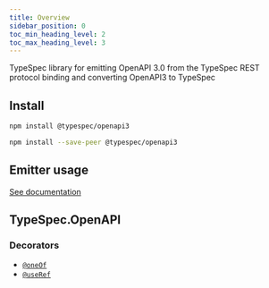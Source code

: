 ```yaml
---
title: Overview
sidebar_position: 0
toc_min_heading_level: 2
toc_max_heading_level: 3
---
```



TypeSpec library for emitting OpenAPI 3.0 from the TypeSpec REST protocol binding and converting OpenAPI3 to TypeSpec

## Install

<Tabs>
<TabItem  label="In a spec" default>

```bash
npm install @typespec/openapi3
```

</TabItem>
<TabItem  label="In a library" default>

```bash
npm install --save-peer @typespec/openapi3
```

</TabItem>
</Tabs>

## Emitter usage

[See documentation](./emitter.md)

## TypeSpec.OpenAPI

### Decorators

- [`@oneOf`](./decorators.md#@TypeSpec.OpenAPI.oneOf)
- [`@useRef`](./decorators.md#@TypeSpec.OpenAPI.useRef)
